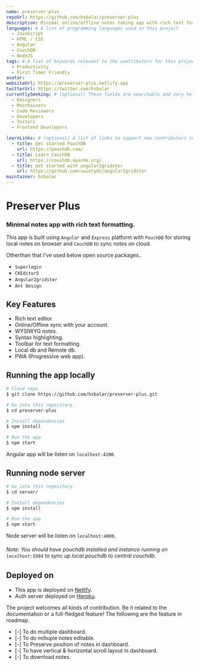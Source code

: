 ```yaml
---
name: preserver-plus
repoUrl: https://github.com/hsbalar/preserver-plus
description: Minimal online/offline notes taking app with rich text formatting.
languages: # A list of programming languages used in this project
  - JavaScript
  - HTML / CSS
  - Angular
  - CouchDB
  - NodeJS
tags: # A list of keywords relevant to the contributors for this project
  - Productivity
  - First Timer Friendly
avatar:
websiteUrl: https://preserver-plus.netlify.app
twitterUrl: https://twitter.com/hsbalar
currentlySeeking: # (optional) These fields are searchable and very helpful for contributors to match well with your project
  - Designers
  - Maintainers
  - Code Reviewers
  - Developers
  - Testers
  - Frontend Developers

learnLinks: # (optional) A list of links to support new contributors in learning about your project and tech stack and culture / community
  - title: Get started PouchDB
    url: https://pouchdb.com/
  - title: Learn CouchDB
    url: https://couchdb.apache.org/
  - title: Get started with angular2gridster
    url: https://github.com/swiety85/angular2gridster
maintainer: hsbalar
---
```


<!-- Divide your content into sections using our handy shortcodes. Each section is optional -->

<Overview>

# Preserver Plus

### Minimal notes app with rich text formatting.

This app is built using `Angular` and `Express` platform with `PouchDB` for storing local notes on browser and `CouchDB` to sync notes on cloud.

Otherthan that I've used below open source packages..

- `Superlogin`
- `CKEditor5`
- `Angular2gridster`
- `Ant Design`

## Key Features

- Rich text editor.
- Online/Offline sync with your account.
- WYSIWYG notes.
- Syntax highlighting.
- Toolbar for text formatting.
- Local db and Remote db.
- PWA (Progressive web app).

## Running the app locally

```bash
# Clone repo
$ git clone https://github.com/hsbalar/preserver-plus.git

# Go into this repository
$ cd preserver-plus

# Install dependencies
$ npm install

# Run the app
$ npm start
```

Angular app will be listen on `localhost:4200`.

## Running node server

```bash
# Go into this repository
$ cd server/

# Install dependencies
$ npm install

# Run the app
$ npm start
```

Node server will be listen on `localhost:4000`.

###### Note: You should have pouchdb installed and instance running on `localhost:5984` to sync up local pouchdb to central couchdb.

## Deployed on

- This app is deployed on [Netlify](https://www.netlify.com/).
- Auth server deployed on [Heroku](https://www.heroku.com/).

</Overview>

<Contributing>

The project welcomes all kinds of contribution. Be it related to the documentation or a full-fledged feature!
The following are the feature in roadmap.

- [-] To do multiple dashboard.
- [-] To do miltuple notes editable.
- [-] To Preserve position of notes in dashboard.
- [-] To have vertical & horizontal scroll layout in dashboard.
- [-] To download notes.

</Contributing>

